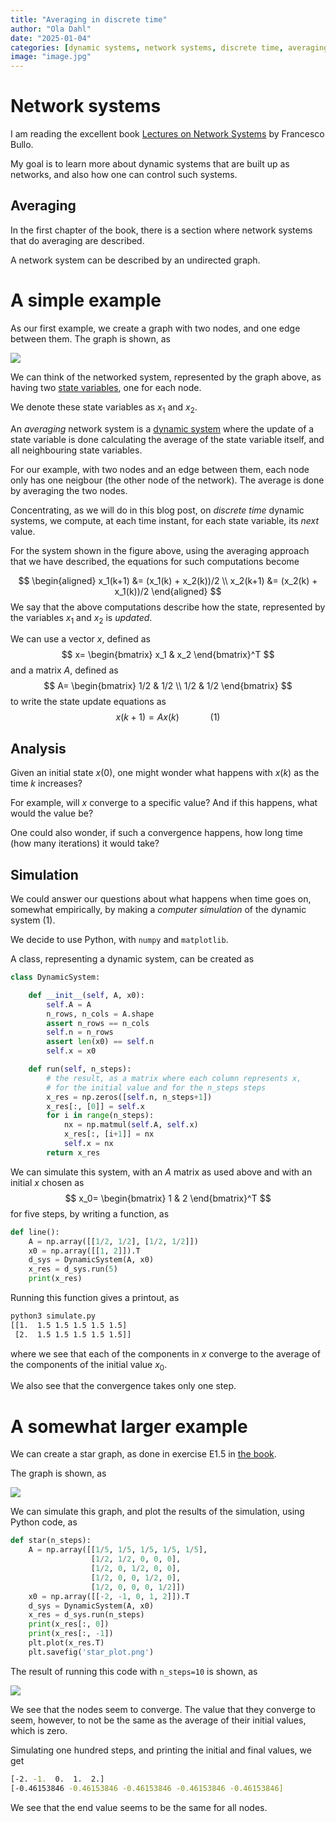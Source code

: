 ```yaml
---
title: "Averaging in discrete time"
author: "Ola Dahl"
date: "2025-01-04"
categories: [dynamic systems, network systems, discrete time, averaging]
image: "image.jpg"
---
```


# Network systems

I am reading the excellent book 
[Lectures on Network Systems](https://fbullo.github.io/lns){target="_blank"} by Francesco Bullo. 

My goal is to learn more about dynamic systems that are built up as networks, and also how one can control such systems.

## Averaging

In the first chapter of the book, there is a section where network systems that do averaging are described.

A network system can be described by an undirected graph. 

# A simple example

As our first example, we create a graph with two nodes, and one 
edge between them. The graph is shown, as

![](line.gv.png)

We can think of the networked system, represented by the graph above, as having two 
[state variables](https://en.wikipedia.org/wiki/State_variable){target="_blank"}, one for each node. 

We denote these state variables as $x_1$ and $x_2$.

An _averaging_ network system is a [dynamic system](https://en.wikipedia.org/wiki/Dynamical_system){target="_blank"} where the update of a state variable is done calculating
the average of the state variable itself, and all neighbouring state variables.

For our example, with two nodes and an edge between them, each node only has one neigbour (the other node of the network). The average is done
by averaging the two nodes.

Concentrating, as we will do in this blog post, on _discrete time_ dynamic systems, we compute, at each time instant, for each state variable, its _next_ value.

For the system shown in the figure above, using the averaging approach that we have described, the equations for such computations become

$$
\begin{aligned}
x_1(k+1) &= (x_1(k) + x_2(k))/2 \\
x_2(k+1) &= (x_2(k) + x_1(k))/2
\end{aligned}
$$
We say that the above computations describe how the state, represented by the variables $x_1$ and $x_2$ is _updated_. 

We can use a vector $x$, defined as
$$
x=
\begin{bmatrix}
x_1 & x_2
\end{bmatrix}^T
$$
and a matrix $A$, defined as
$$
A=
\begin{bmatrix}
1/2 & 1/2 \\
1/2 & 1/2
\end{bmatrix}
$$
to write the state update equations as 
$$
x(k+1) = Ax(k) \quad \quad \quad (1)
$$

## Analysis
Given an initial state $x(0)$, one might wonder what happens with $x(k)$ as the time $k$ increases?

For example, will $x$ converge to a specific value? And if this happens, what would the value be?

One could also wonder, if such a convergence happens, how long time (how many iterations) it would take?

## Simulation

We could answer our questions about what happens when time goes on, somewhat empirically, by making a _computer simulation_ of the dynamic system $(1)$.

We decide to use Python, with `numpy` and `matplotlib`.

A class, representing a dynamic system, can be created as

```python
class DynamicSystem:

    def __init__(self, A, x0):
        self.A = A
        n_rows, n_cols = A.shape
        assert n_rows == n_cols
        self.n = n_rows
        assert len(x0) == self.n
        self.x = x0

    def run(self, n_steps):
        # the result, as a matrix where each column represents x,
        # for the initial value and for the n_steps steps
        x_res = np.zeros([self.n, n_steps+1])
        x_res[:, [0]] = self.x
        for i in range(n_steps):
            nx = np.matmul(self.A, self.x)
            x_res[:, [i+1]] = nx
            self.x = nx
        return x_res
```

We can simulate this system, with an $A$ matrix as used above and with 
an initial $x$ chosen as
$$
x_0=
\begin{bmatrix}
1 & 2
\end{bmatrix}^T
$$
for five steps, by writing a function, as

```python
def line():
    A = np.array([[1/2, 1/2], [1/2, 1/2]])
    x0 = np.array([[1, 2]]).T
    d_sys = DynamicSystem(A, x0)
    x_res = d_sys.run(5)
    print(x_res)
```

Running this function gives a printout, as
```bash
python3 simulate.py
[[1.  1.5 1.5 1.5 1.5 1.5]
 [2.  1.5 1.5 1.5 1.5 1.5]]
```

where we see that each of the components in $x$ converge to the average
of the components of the initial value $x_0$.

We also see that the convergence takes only one step.

# A somewhat larger example

We can create a star graph, as done in exercise E1.5 in [the book](https://fbullo.github.io/lns){target="_blank"}. 

The graph is shown, as

![](star.gv.png)

We can simulate this graph, and plot the results of the simulation, using Python code, as

```python
def star(n_steps):
    A = np.array([[1/5, 1/5, 1/5, 1/5, 1/5],
                  [1/2, 1/2, 0, 0, 0],
                  [1/2, 0, 1/2, 0, 0],
                  [1/2, 0, 0, 1/2, 0],
                  [1/2, 0, 0, 0, 1/2]])
    x0 = np.array([[-2, -1, 0, 1, 2]]).T
    d_sys = DynamicSystem(A, x0)
    x_res = d_sys.run(n_steps)
    print(x_res[:, 0])
    print(x_res[:, -1])
    plt.plot(x_res.T)
    plt.savefig('star_plot.png')
```

The result of running this code with `n_steps=10` is shown, as

![](star_plot.png)

We see that the nodes seem to converge. The value that they converge to seem, however, to not be the same as the average
of their initial values, which is zero.

Simulating one hundred steps, and printing the initial and final values, we get

```bash
[-2. -1.  0.  1.  2.]
[-0.46153846 -0.46153846 -0.46153846 -0.46153846 -0.46153846]
```

We see that the end value seems to be the same for all nodes. 






